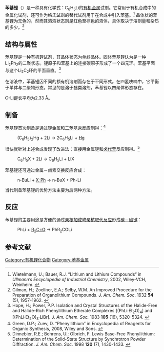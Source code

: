 {{chembox
| Watchedfields = changed
| verifiedrevid = 268956601
|   Name = 苯基锂
|   ImageFile = Phenyllithium.svg
|   ImageSize = 150px
|   IUPACName = 苯基锂
|  OtherNames = PhLi
| Section1 = {{Chembox Identifiers
|   CASNo = 591-51-5
|    CASNo_Ref = {{cascite|correct|CAS}}
|   PubChem = 24845894
|   ChemSpiderID = 
|   RTECS = 
|   EINECS = 
|   UNNumber = 
  }}
| Section2 = {{Chembox Properties
|   Formula = C<sub>6</sub>H<sub>5</sub>Li
|   MolarMass = 84.05
|   Appearance = 无色晶体，溶于环己烷/乙醚为棕黑色液体，溶于THF为带红色液体
|   Density = 0.828 g/cm<sup>3</sup>
|   Solubility = 与水发生剧烈反应
|   SolubleOther = 
|   MeltingPt = 
|   BoilingPt = 140-143 °C
|   pKa = 
|   RefractIndex = 
  }}
| Section3 = {{Chembox Structure
|   MolShape = 
|   Dipole = 
  }}
| Section4 = {{Chembox Thermochemistry
| DeltaHf = 
| DeltaHc = 
| Entropy = 
| HeatCapacity = 
  }}
| Section7 = {{Chembox Hazards
|   ExternalMSDS = [http://msds.chem.ox.ac.uk/PH/phenyllithium_in_ether_cyclohexane_solvent.html External MSDS]
|   EUIndex = 
|   EUClass = 
|   RPhrases = {{R14}}, {{R17}}, {{R23}}, {{R24}}, {{R25}}, {{R46}}, {{R48}}
|   SPhrases = {{S8}}, {{S9}}, {{S16}}, {{S26}}, {{S30}}, {{S46}}, {{S37}}, {{S39}}, {{S45}}
|   NFPA-H = 
|   NFPA-F = 
|   NFPA-R = 
|   NFPA-O = 
|   FlashPt = 
|   Autoignition = 
|   ExploLimits = 
  }}
| Section8 = {{Chembox Related
|   OtherFunctn = 
|    Function = 
|   OtherCpds = 
  }}
}}

'''苯基锂'''（{{lang-en|Phenyllithium}}）是一种具有化学式：C<sub>6</sub>H<sub>5</sub>Li的[[有机金属化合物|有机金属]]试剂。它常用于有机合成中的金属化试剂，还可作为[[格氏试剂|格氏试剂]]的替代试剂用于在合成中引入苯基。<ref>Wietelmann, U.; Bauer, R.J.  “Lithium and Lithium Compounds“ in ''Ullmann’s Encyclopedia of Industrial Chemistry'', 2002, Wiley-VCH, Weinheim.  {{DOI|10.1002/14356007.a15}}</ref>
晶体状的苯基锂为无色的，然而其溶液状态则是红色至棕色的液体，具体取决于溶剂量和杂质的多少。<ref>Gilman, H.; Zoellner, E.A.; Selby, W.M.  An Improved Procedure for the Preparation of Organolithium Compounds.  ''J. Am. Chem. Soc''. 1932 '''54''' (5), 1957-1962.  {{DOI|10.1021/ja01344a033}}</ref>

==结构与属性==

苯基锂是一种有机锂试剂，其晶体状态为单斜晶体。固体苯基锂认为是一种Li<sub>2</sub>Ph<sub>2</sub>的二聚状态。锂原子和苯基上的连接碳原子形成了一个四元环。苯基平面与这个Li<sub>2</sub>C<sub>2</sub>环的平面垂直。<ref>Hope, H.; Power, P.P.  Isolation and Crystal Structures of the Halide-Free and Halide-Rich Phenyllithium Etherate Complexes [(PhLi·Et<sub>2</sub>O)<sub>4</sub>] and [(PhLi·Et<sub>2</sub>O)<sub>3</sub>·LiBr].  ''J. Am. Chem. Soc.''  1983 '''105''' (16), 5320-5324.  {{DOI|10.1021/ja00354a022}}</ref>

在溶液中，苯基锂因不同的额有机溶剂而存在于不同形式。在四氢呋喃中，它平衡于单体与二聚物形态。常见的是溶于醚类溶剂，苯基锂以四聚体形态存在。

C-Li键长平均为2.33 Å。

==制备==
苯基锂首次制备是通过[[锂|锂]]金属和[[二苯基汞|二苯基汞]]反应制得：<ref>Green, D.P.; Zuev, D.  “Phenyllithium” in Encyclopedia of Reagents for Organic Synthesis, 2008, Wiley and Sons.  {{DOI|10.1002/047084289X.rp076.pub2}}</ref>

:(C<sub>6</sub>H<sub>5</sub>)<sub>2</sub>Hg +  2Li  →  2C<sub>6</sub>H<sub>5</sub>Li +  [[汞|Hg]]

很快就针对上述合成发现了改进法：直接用金属锂和[[卤代烃|卤代苯]]反应制得。<ref>Dinnebier, R.E.; Behrens, U.; Olbrich, F.  Lewis Base-Free Phenyllithium:  Determination of the Solid-State Structure by Synchrotron Powder Diffraction.  ''J. Am. Chem. Soc.''  1998 '''120''' (7), 1430-1433.  {{DOI|10.1021/ja972816e}}</ref>

:C<sub>6</sub>H<sub>5</sub>X  +  2Li  →  C<sub>6</sub>H<sub>5</sub>Li  +  LiX

苯基锂还可通过金属－卤素交换反应合成：

:n-BuLi + [[卤代烃|X-Ph]] → n-BuX + Ph-Li

当代制备苯基锂的优势方法主要为后两种方法。

==反应==

苯基锂的主要用途是方便的通过[[亲核加成反应|亲核加成]]或[[亲核取代反应|亲核取代反应]]形成[[碳－碳键|碳－碳键]]：

:PhLi  +  [[酮|R<sub>2</sub>C=O]]  →  PhR<sub>2</sub>COLi

==参考文献==
{{reflist}}

[[Category:有机锂化合物|Category:有机锂化合物]]
[[Category:苯基金属|Category:苯基金属]]